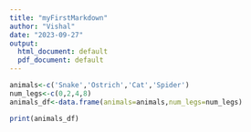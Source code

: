 ```yaml
---
title: "myFirstMarkdown"
author: "Vishal"
date: "2023-09-27"
output:
  html_document: default
  pdf_document: default
---
```

``` r
animals<-c('Snake','Ostrich','Cat','Spider')
num_legs<-c(0,2,4,8)
animals_df<-data.frame(animals=animals,num_legs=num_legs)
```
```r
print(animals_df)
```